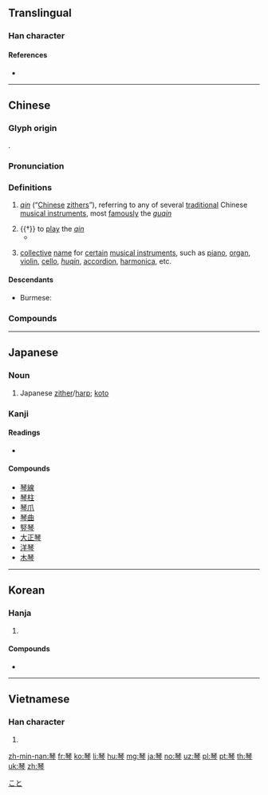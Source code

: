 {{character info/new}}
{{also|琹|珡}}
==Translingual==

===Han character===
{{Han char|rn=96|rad=玉|as=08|sn=12|four=11207|canj=MGOIN|ids=⿱玨今}}

====References====
* {{Han ref|kx=0735.110|dkj=21079|dj=1147.080|hdz=21119.070|uh=7434|ud=29748|bh=B55E|bd=46430}}

----

==Chinese==
{{zh-forms}}

===Glyph origin===
{{Han etym}}
{{Han compound|ls=psc|玨|c1=s|今|c2=p}}.

===Pronunciation===
{{zh-pron
|m=qín
|ma=y
|c=kam4
|h=pfs=khìm
|md=kìng
|mn=khîm
|w=3jjin
|mc=y
|oc=y
|cat=n,v
}}

===Definitions===
{{zh-hanzi}}

# {{lb|zh|musical instrument}} ''[[qin]]'' (“[[Chinese]] [[zither]]s”), referring to any of several [[traditional]] Chinese [[musical instrument]]s, most [[famously]] the ''[[guqin]]''
# {{†}} to [[play]] the ''[[qin]]''
#* {{zh-x|^象 往 入 ^舜 宮，^舜 在 床 琴。|Xiang entered Shun's room, and found Shun on his bed '''playing the zither'''.|CL|ref={{w2|zh|孟子|孟子}}《{{w2|zh|s:孟子/萬章上|萬章上}}》}}
# {{lb|zh|music}} [[collective]] [[name]] for [[certain]] [[musical instrument]]s, such as [[piano]], [[organ]], [[violin]], [[cello]], ''[[huqin]]'', [[accordion]], [[harmonica]], etc.

====Descendants====
* Burmese: {{l|my|ခင်}} {{qualifier|borrowed}}

===Compounds===
{{zh-der|布祖基琴|電子琴|獨弦琴|風琴|鋼片琴|鋼琴|古琴|胡琴|口琴|雷琴|六角琴|柳琴|馬林巴琴|梅花琴|手風琴|提琴|奚琴|揚琴|鐘琴|琴瑟|琴弦|人琴俱亡|中音提琴|大提琴|侖琴射線|伯牙鼓琴|愛琴文化|中提琴|六弦琴|口風琴|一琴一鶴|劍膽琴心|愛琴海|一弦琴|四弦琴|低音提琴|彈琴|弓琴|侖琴|龐琴曲線|人琴俱杳|小提琴|對牛彈琴|奏琴|山東琴書|大鍵琴|八音琴|七弦琴|天琴座|煮鶴焚琴|眠琴綠陰|炕琴桌兒|琴師|煮鶴燒琴|操琴|破琴絕絃|琴鳥|木琴|琴堂|琴瑟和諧|琴童|琴聲|琴心劍膽|百衲琴|抱琴|瑟弄琴調|琴瑟不調|琴韻|琴劍飄零|琴心三疊|秦琴|琴書|琴高乘鯉|焦尾琴|琴心|撫琴|瑤琴|琴棋書畫|瑟調琴弄|琴鐘|琴譜|琴瑟失調|琴瑟和鳴|琴瑟之好|琴斷朱弦|琴心相挑|琴史|琴劍|戴逵破琴|焚琴煮鶴|洋琴|月琴|無弦琴|琴歌|琴瑟調和|琴瑟和好|琴瑟相調|鼓琴悲|竹琴|魯特琴|鳴琴|鳴琴而治|馬頭琴|西塔琴|鳴琴垂拱|鐵琴|管風琴|綠琴|素琴|鼓琴|鋼琴酒吧|鋸琴|翼琴|豎琴}}

{{zh-cat|Musical instruments}}

----

==Japanese==
{{wikipedia|Koto (musical instrument)}}

===Noun===
{{ja-noun|こと}}

# Japanese [[zither]]/[[harp]]; [[koto]]

===Kanji===
{{ja-kanji|grade=c|rs=玉08}}

====Readings====
* {{ja-readings|goon=[[ごん]] (gon)|kanon=[[きん]] (kin)|kun=[[こと]] (koto)}}

====Compounds====
* [[琴線]]
* [[琴柱]]
* [[琴爪]]
* [[琴曲]]
* [[竪琴]]
* [[大正琴]]
* [[洋琴]]
* [[木琴]]

[[Category:ja:Musical instruments|こと]]

----

==Korean==

===Hanja===
{{ko-hanja|hangeul=[[금]]|eumhun=|rv=geum|mr=kŭm|y=kum}}

# {{defn|lang=ko|sort=玉08}}

====Compounds====
* {{l|ko|伽倻琴|tr=[[가야금]], gayageum, kayagŭm}}

----

==Vietnamese==

===Han character===
{{vi-hantu|[[cầm]]|rs=玉08}}

# {{defn|lang=vi|sort=玉08}}

[[zh-min-nan:琴]]
[[fr:琴]]
[[ko:琴]]
[[li:琴]]
[[hu:琴]]
[[mg:琴]]
[[ja:琴]]
[[no:琴]]
[[uz:琴]]
[[pl:琴]]
[[pt:琴]]
[[th:琴]]
[[uk:琴]]
[[zh:琴]]